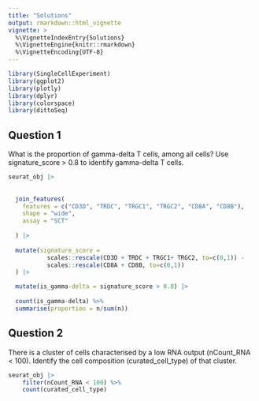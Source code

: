 ```yaml
---
title: "Solutions"
output: rmarkdown::html_vignette
vignette: >
  %\VignetteIndexEntry{Solutions}
  %\VignetteEngine{knitr::rmarkdown}
  %\VignetteEncoding{UTF-8}
---
```


```r
library(SingleCellExperiment)
library(ggplot2)
library(plotly)
library(dplyr)
library(colorspace)
library(dittoSeq)
```

## Question 1

What is the proportion of gamma-delta T cells, among all cells? Use signature_score > 0.8 to identify gamma-delta T cells.

```r

seurat_obj |>
  
  
  join_features(
    features = c("CD3D", "TRDC", "TRGC1", "TRGC2", "CD8A", "CD8B"),
    shape = "wide",
    assay = "SCT"
    
  ) |>
  
  mutate(signature_score =
           scales::rescale(CD3D + TRDC + TRGC1+ TRGC2, to=c(0,1)) -
           scales::rescale(CD8A + CD8B, to=c(0,1))
  ) |>

  mutate(is_gamma-delta = signature_score > 0.8) |>
  
  count(is_gamma-delta) %>% 
  summarise(proportion = n/sum(n))

```

## Question 2

There is a cluster of cells characterised by a low RNA output (nCount_RNA < 100). Identify the cell composition (curated_cell_type) of that cluster.


```r

seurat_obj |>
    filter(nCount_RNA < 100) %>% 
    count(curated_cell_type)

```

